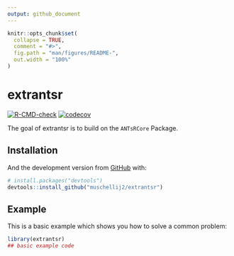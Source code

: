 ```yaml
---
output: github_document
---
```


<!-- README.md is generated from README.Rmd. Please edit that file -->

```r
knitr::opts_chunk$set(
  collapse = TRUE,
  comment = "#>",
  fig.path = "man/figures/README-",
  out.width = "100%"
)
```

# extrantsr

<!-- badges: start -->
[![R-CMD-check](https://github.com/muschellij2/extrantsr/actions/workflows/R-CMD-check.yaml/badge.svg)](https://github.com/muschellij2/extrantsr/actions/workflows/R-CMD-check.yaml)
[![codecov](https://codecov.io/gh/muschellij2/extrantsr/graph/badge.svg?token=8Ty7yqeE4V)](https://codecov.io/gh/muschellij2/extrantsr)
<!-- badges: end -->

The goal of extrantsr is to build on the `ANTsRCore` Package.

## Installation


And the development version from [GitHub](https://github.com/) with:

``` r
# install.packages("devtools")
devtools::install_github("muschellij2/extrantsr")
```
## Example

This is a basic example which shows you how to solve a common problem:

```r
library(extrantsr)
## basic example code
```
